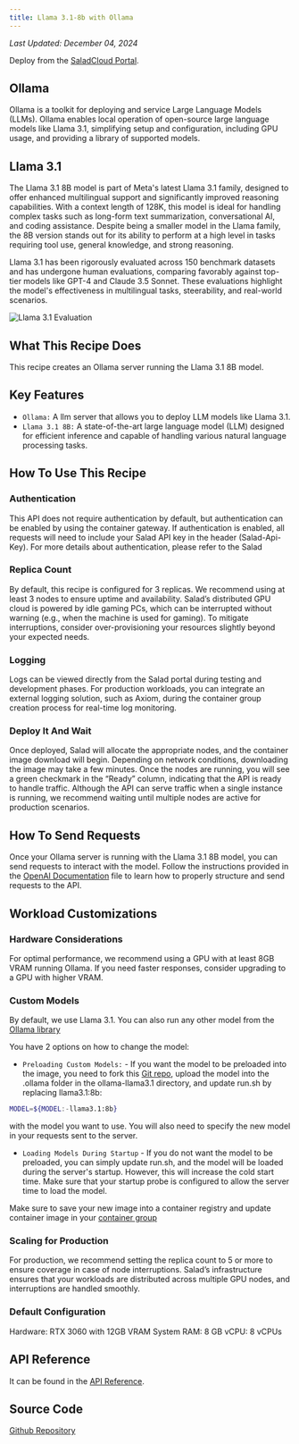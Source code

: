 ```yaml
---
title: Llama 3.1-8b with Ollama
---
```


_Last Updated: December 04, 2024_

<Tip>Deploy from the [SaladCloud Portal](https://portal.salad.com).</Tip>

## Ollama

Ollama is a toolkit for deploying and service Large Language Models (LLMs). Ollama enables local operation of
open-source large language models like Llama 3.1, simplifying setup and configuration, including GPU usage, and
providing a library of supported models.

## Llama 3.1

The Llama 3.1 8B model is part of Meta's latest Llama 3.1 family, designed to offer enhanced multilingual support and
significantly improved reasoning capabilities. With a context length of 128K, this model is ideal for handling complex
tasks such as long-form text summarization, conversational AI, and coding assistance. Despite being a smaller model in
the Llama family, the 8B version stands out for its ability to perform at a high level in tasks requiring tool use,
general knowledge, and strong reasoning.

Llama 3.1 has been rigorously evaluated across 150 benchmark datasets and has undergone human evaluations, comparing
favorably against top-tier models like GPT-4 and Claude 3.5 Sonnet. These evaluations highlight the model's
effectiveness in multilingual tasks, steerability, and real-world scenarios.

![Llama 3.1 Evaluation](https://ollama.com/assets/mchiang0610/mikey3.1/ad042a1c-bbc7-47de-bbbf-78a3cfc13485)

## What This Recipe Does

This recipe creates an Ollama server running the Llama 3.1 8B model.

## Key Features

- `Ollama:` A llm server that allows you to deploy LLM models like Llama 3.1.
- `Llama 3.1 8B:` A state-of-the-art large language model (LLM) designed for efficient inference and capable of handling
  various natural language processing tasks.

## How To Use This Recipe

### Authentication

This API does not require authentication by default, but authentication can be enabled by using the container gateway.
If authentication is enabled, all requests will need to include your Salad API key in the header (Salad-Api-Key). For
more details about authentication, please refer to the Salad

### Replica Count

By default, this recipe is configured for 3 replicas. We recommend using at least 3 nodes to ensure uptime and
availability. Salad’s distributed GPU cloud is powered by idle gaming PCs, which can be interrupted without warning
(e.g., when the machine is used for gaming). To mitigate interruptions, consider over-provisioning your resources
slightly beyond your expected needs.

### Logging

Logs can be viewed directly from the Salad portal during testing and development phases. For production workloads, you
can integrate an external logging solution, such as Axiom, during the container group creation process for real-time log
monitoring.

### Deploy It And Wait

Once deployed, Salad will allocate the appropriate nodes, and the container image download will begin. Depending on
network conditions, downloading the image may take a few minutes. Once the nodes are running, you will see a green
checkmark in the “Ready” column, indicating that the API is ready to handle traffic. Although the API can serve traffic
when a single instance is running, we recommend waiting until multiple nodes are active for production scenarios.

## How To Send Requests

Once your Ollama server is running with the Llama 3.1 8B model, you can send requests to interact with the model. Follow
the instructions provided in the
[OpenAI Documentation](https://github.com/SaladTechnologies/salad-recipes/blob/master/src/ollama-llama3.1/openai.md)
file to learn how to properly structure and send requests to the API.

## Workload Customizations

### Hardware Considerations

For optimal performance, we recommend using a GPU with at least 8GB VRAM running Ollama. If you need faster responses,
consider upgrading to a GPU with higher VRAM.

### Custom Models

By default, we use Llama 3.1. You can also run any other model from the
[Ollama library](https://ollama.com/library?sort=popular)

You have 2 options on how to change the model:

- `Preloading Custom Models:` - If you want the model to be preloaded into the image, you need to fork this
  [Git repo](https://github.com/SaladTechnologies/salad-recipes/tree/master/src/ollama-llama3.1), upload the model into
  the .ollama folder in the ollama-llama3.1 directory, and update run.sh by replacing llama3.1:8b:

```bash
MODEL=${MODEL:-llama3.1:8b}
```

with the model you want to use. You will also need to specify the new model in your requests sent to the server.

- `Loading Models During Startup` - If you do not want the model to be preloaded, you can simply update run.sh, and the
  model will be loaded during the server's startup. However, this will increase the cold start time. Make sure that your
  startup probe is configured to allow the server time to load the model.

Make sure to save your new image into a container registry and update container image in your
[container group](https://docs.salad.com/container-engine/containers)

### Scaling for Production

For production, we recommend setting the replica count to 5 or more to ensure coverage in case of node interruptions.
Salad’s infrastructure ensures that your workloads are distributed across multiple GPU nodes, and interruptions are
handled smoothly.

### Default Configuration

Hardware: RTX 3060 with 12GB VRAM System RAM: 8 GB vCPU: 8 vCPUs

## API Reference

It can be found in the [API Reference](/reference/recipes/ollama-llama3.1).

## Source Code

[<Icon icon="github" size="24" /> Github Repository](https://github.com/SaladTechnologies/salad-recipes/tree/master/src/ollama-llama3.1)

